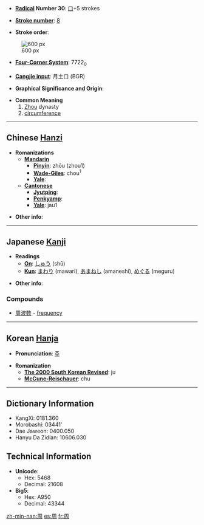 * '''[[Wiktionary:Chinese radical index| Radical]] Number 30''': [[Wiktionary:Chinese radical index 口|口]]+5 strokes

* '''[[Wiktionary:Chinese total strokes index|Stroke number]]''': [[Wiktionary:Chinese total strokes index 8|8]]

* '''Stroke order''': 
[[Image:周-bw.png|thumbnail|center|600 px]]
* '''[[Wiktionary:Chinese four corner index|Four-Corner System]]''': 7722<sub>0</sub>

* '''[[Wiktionary:Chinese Cangjie index|Cangjie input]]''': 月土口 (BGR)

* '''Graphical Significance and Origin''': 

* '''Common Meaning'''
*#[[Zhou]] dynasty
*# [[circumference]]

----

== Chinese [[Hanzi]] ==

* '''Romanizations'''
** '''[[Mandarin]]'''
*** '''[[Pinyin]]''': zhōu (zhou1)
*** '''[[Wade-Giles]]''': chou<sup>1</sup>
*** '''[[Yale]]''': 
** '''[[Cantonese]]'''
*** '''[[Jyutping]]''':
*** '''[[Penkyamp]]''': 
*** '''[[Yale]]''': jau1

* '''Other info''': 

----

== Japanese [[Kanji]] ==

* '''Readings'''
** '''[[On]]''': [[しゅう]] (shū)
** '''[[Kun]]''': [[まわり]] (mawari), [[あまねし]] (amaneshi), [[めぐる]] (meguru)

* '''Other info''':  

=== Compounds ===

*[[周波数]]<!-- (shūnami?)--> - [[frequency]]

----

== Korean [[Hanja]] ==

* '''Pronunciation''': [[주]]

* '''Romanization'''
** '''[[The 2000 South Korean Revised Romanization|The 2000 South Korean Revised]]''': ju
** '''[[McCune-Reischauer]]''': chu

----

== Dictionary Information ==

* KangXi: 0181.360
* Morobashi: 03441'
* Dae Jaweon: 0400.050
* Hanyu Da Zidian: 10606.030

== Technical Information ==

* '''Unicode''':
** Hex: 5468
** Decimal: 21608
* '''Big5''':
** Hex: A950
** Decimal: 43344

[[zh-min-nan:周]]
[[es:周]]
[[fr:周]]